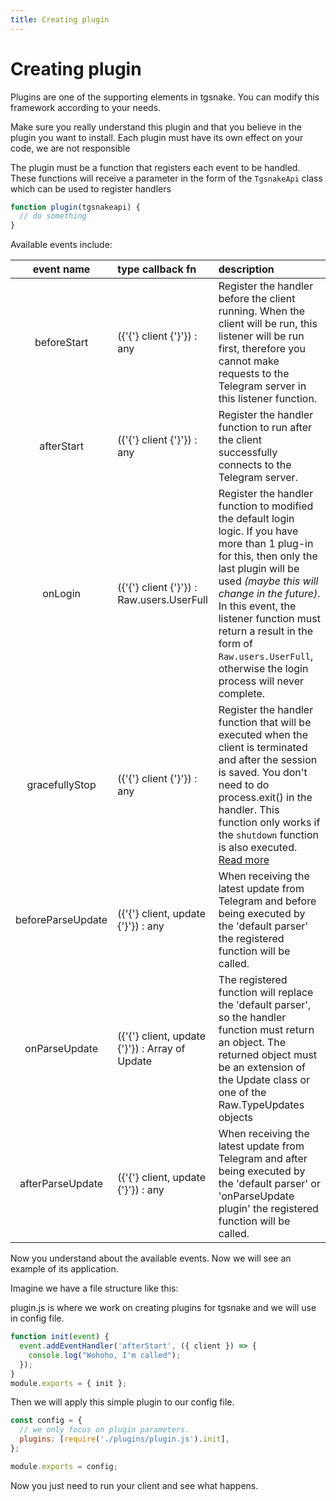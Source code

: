 ```yaml
---
title: Creating plugin
---
```



# Creating plugin

Plugins are one of the supporting elements in tgsnake. You can modify this framework according to your needs.

<Callout type="warning">
  Make sure you really understand this plugin and that you believe in the plugin you want to
  install. Each plugin must have its own effect on your code, we are not responsible
</Callout>

The plugin must be a function that registers each event to be handled. These functions will receive a parameter in the form of the `TgsnakeApi` class which can be used to register handlers

```js
function plugin(tgsnakeapi) {
  // do something
}
```

Available events include:

| event name | type callback fn | description |
| :-: | :-- | :-- |
| beforeStart | ({'{'} client {'}'}) : any | Register the handler before the client running. When the client will be run, this listener will be run first, therefore you cannot make requests to the Telegram server in this listener function. |
| afterStart | ({'{'} client {'}'}) : any | Register the handler function to run after the client successfully connects to the Telegram server. |
| onLogin | ({'{'} client {'}'}) : Raw.users.UserFull | Register the handler function to modified the default login logic. If you have more than 1 plug-in for this, then only the last plugin will be used _(maybe this will change in the future)_. In this event, the listener function must return a result in the form of `Raw.users.UserFull`, otherwise the login process will never complete. |
| gracefullyStop | ({'{'} client {'}'}) : any | Register the handler function that will be executed when the client is terminated and after the session is saved. You don't need to do process.exit() in the handler. This function only works if the `shutdown` function is also executed. [Read more](/guide/shutdown) |
| beforeParseUpdate | ({'{'} client, update {'}'}) : any | When receiving the latest update from Telegram and before being executed by the 'default parser' the registered function will be called. |
| onParseUpdate | ({'{'} client, update {'}'}) : Array of Update | The registered function will replace the 'default parser', so the handler function must return an object. The returned object must be an extension of the Update class or one of the Raw.TypeUpdates objects |
| afterParseUpdate | ({'{'} client, update {'}'}) : any | When receiving the latest update from Telegram and after being executed by the 'default parser' or 'onParseUpdate plugin' the registered function will be called. |

Now you understand about the available events. Now we will see an example of its application.

Imagine we have a file structure like this:

<FileTree>
  <FileTree.Folder name="project" defaultOpen>
    <FileTree.File name="tgsnake.config.js" />
    <FileTree.File name="package.json" />
    <FileTree.File name="yarn.lock" />
    <FileTree.Folder name="src">
      <FileTree.File name="index.js" />
    </FileTree.Folder>
    <FileTree.Folder name="plugins">
      <FileTree.File name="plugin.js" />
    </FileTree.Folder>
  </FileTree.Folder>
</FileTree>

plugin.js is where we work on creating plugins for tgsnake and we will use in config file.

```js filename='plugins/plugin.js'
function init(event) {
  event.addEventHandler('afterStart', ({ client }) => {
    console.log("Wohoho, I'm called");
  });
}
module.exports = { init };
```

Then we will apply this simple plugin to our config file.

```js filename='tgsnake.config.js'
const config = {
  // we only focus on plugin parameters.
  plugins: [require('./plugins/plugin.js').init],
};

module.exports = config;
```

Now you just need to run your client and see what happens.
